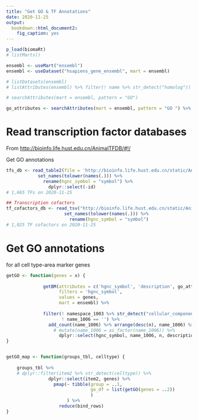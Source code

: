 ```yaml
---
title: "Get GO & TF Annotations"
date: 2020-11-25
output: 
  bookdown::html_document2:
    fig_caption: yes
---
```


```r
p_load(biomaRt)
# listMarts()

ensembl <- useMart("ensembl")
ensembl <- useDataset("hsapiens_gene_ensembl", mart = ensembl)

# listDatasets(ensembl)
# listAttributes(ensembl) %>% filter(! name %>% str_detect("homolog"))

# searchAttributes(mart = ensembl, pattern = "GO")

go_attributes <- searchAttributes(mart = ensembl, pattern = "GO ") %>% pull(name) %>% .[-4]

```

# Read transcription factor databases

From <http://bioinfo.life.hust.edu.cn/AnimalTFDB/#!/>

Get GO annotations

```r
tfs_db <- read_table2(file = 'http://bioinfo.life.hust.edu.cn/static/AnimalTFDB3/download/Homo_sapiens_TF') %>% 
            set_names(tolower(names(.))) %>% 
              rename(hgnc_symbol = "symbol") %>% 
                dplyr::select(-id)
# 1,665 TFs on 2020-11-25

## Transcription cofactors
tf_cofactors_db <- read_tsv("http://bioinfo.life.hust.edu.cn/static/AnimalTFDB3/download/Homo_sapiens_TF_cofactors") %>% 
                      set_names(tolower(names(.))) %>%
                        rename(hgnc_symbol = "symbol")
# 1,025 TF cofactors on 2020-11-25
```

# Get GO annotations {#get-go-annotations}

for all cell type-area marker genes

```r
getGO <- function(genes = x) {
  
              getBM(attributes = c('hgnc_symbol', 'description', go_attributes), 
                    filters = 'hgnc_symbol', 
                    values = genes, 
                    mart = ensembl) %>%
    
              filter(! namespace_1003 %>% str_detect("cellular_component") &
                     ! name_1006 == '') %>% 
                add_count(name_1006) %>% arrange(desc(n), name_1006) %>% 
                  # mutate(name_1006 = as_factor(name_1006)) %>%
                    dplyr::select(hgnc_symbol, name_1006, n, description, everything())
}


getGO_map <- function(groups_tbl, celltype) {
    
    groups_tbl %>% 
    # dplyr::filter(item2 %>% str_detect(celltype)) %>% 
                dplyr::select(item2, genes) %>% 
                  pmap(~ tibble(group = ..1, 
                                go_df = list(getGO(genes = ..2))
                                )
                       ) %>%
                    reduce(bind_rows)
}
```